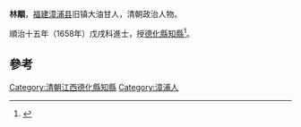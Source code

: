 '''林顒'''，[[福建|福建]][[漳浦县|漳浦县]]旧镇大油甘人，清朝政治人物。

順治十五年（1658年）戊戌科進士，授[[德化縣|德化縣]][[知縣|知縣]]<ref>{{cite news|author=福建省地方志编纂委员会|title=漳浦县志-文科进士名表|url=http://www.fjsq.gov.cn/showtext.asp?ToBook=3231&index=2013|accessdate=2013-08-22|newspaper=福建省地方志编纂委员会|archive-url=https://web.archive.org/web/20160305014016/http://www.fjsq.gov.cn/showtext.asp?ToBook=3231&index=2013|archive-date=2016-03-05|dead-url=yes}}</ref>。

==參考==
{{Reflist}}
{{清朝人物小作品}}
{{順治十五年戊戌科殿試金榜}}
{{DEFAULTSORT:Lin林}}
[[Category:清朝江西德化縣知縣|Category:清朝江西德化縣知縣]]
[[Category:漳浦人|Category:漳浦人]]